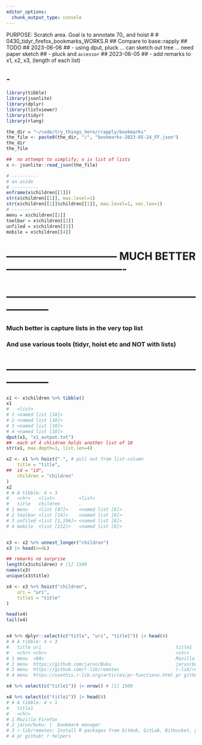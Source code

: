 ```yaml
---
editor_options: 
  chunk_output_type: console
---
```


PURPOSE:   Scratch area.   Goal is to annotate 70_ and hoist
#
#  0430_tidyr_firefox_bookmarks_WORKS.R
##  Compare to base::rapply
##  TODO
##  2023-06-06
##  -     using dput, pluck ... can sketch out tree ... need paper sketch
##  -     pluck and `accessor`
##  2023-06-05
##  -     add remarks to x1, x2, x3, (length of each list)

##  -     


```r
library(tibble)
library(jsonlite)
library(dplyr)
library(listviewer)
library(tidyr)
library(rlang)
```   

```r
the_dir = "~/code/try_things_here/rrapply/bookmarks"
the_file <- paste0(the_dir, "/", "bookmarks-2023-05-24_FF.json")
the_dir
the_file

##  no attempt to simplify; x is list of lists
x <- jsonlite::read_json(the_file)

# ----------
# an aside
# ----------
enframe(x$children[[1]])
str(x$children[[1]], max.level=1)
str(x$children[[1]]$children[[1]], max.level=1, vec.len=1)
# ----------
menu = x$children[[1]]
toolbar = x$children[[2]]
unfiled = x$children[[3]]
mobile = x$children[[4]]

```

# --------------------------------  MUCH BETTER ----------------------------------
# ------------------------------------------------------------------
###  Much better is capture lists in the very top list
###  And use various tools  (tidyr, hoist etc  and NOT with lists)
# ------------------------------------------------------------------
```r
x1 <- x$children %>% tibble()
x1
#   <list>           
# 1 <named list [10]>
# 2 <named list [10]>
# 3 <named list [10]>
# 4 <named list [10]>
dput(x1, "x1_output.txt")
##  each of 4 chlidren holds another list of 10 
str(x1, max.depth=1, list.len=4)

```
```r
x2 <- x1 %>% hoist(".", # pull out from list-column
    title = "title",
##  id = "id",
    children = "children"
)
x2
# # A tibble: 4 × 3
#   <chr>   <list>         <list>
#   title   children       .
# 1 menu    <list [87]>    <named list [8]>
# 2 toolbar <list [14]>    <named list [8]>
# 3 unfiled <list [1,196]> <named list [8]>
# 4 mobile  <list [212]>   <named list [8]>


x3 <- x2 %>% unnest_longer("children")
x3 |> head(n=4L)

## remarks no surprise
length(x3$children) # [1] 1509
names(x3)
unique(x3$title)

x4 <- x3 %>% hoist("children",
    uri = "uri",
    title1 = "title"
)

head(x4)
tail(x4)


x4 %>% dplyr::select(c("title", "uri", "title1")) |> head(4)
# # A tibble: 4 × 3
#   title uri                                                  title1       
#   <chr> <chr>                                                <chr>        
# 1 menu  <NA>                                                 Mozilla Fire…
# 2 menu  https://github.com/jarun/Buku                        jarun/buku: …
# 3 menu  https://github.com/r-lib/remotes                     r-lib/remote…
# 4 menu  https://usethis.r-lib.org/articles/pr-functions.html pr github! r…

x4 %>% select(c("title1")) |> nrow() # [1] 1509

x4 %>% select(c("title1")) |> head(4)
# # A tibble: 4 × 1
#   title1                                                                  
#   <chr>                                                                   
# 1 Mozilla Firefox                                                         
# 2 jarun/buku: |  bookmark manager                                         
# 3 r-lib/remotes: Install R packages from GitHub, GitLab, Bitbucket, git, …
# 4 pr github! r helpers                                                    
```
